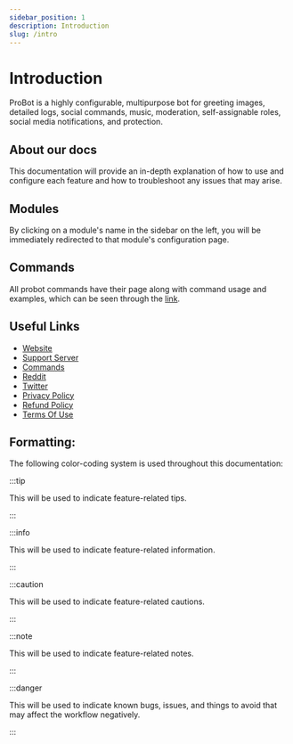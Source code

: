 ```yaml
---
sidebar_position: 1
description: Introduction
slug: /intro
---
```


# Introduction  

ProBot is a highly configurable, multipurpose bot for greeting images, detailed logs, social commands, music, moderation, self-assignable roles, social media notifications, and protection.

## About our docs

This documentation will provide an in-depth explanation of how to use and configure each feature and how to troubleshoot any issues that may arise.

## Modules 

By clicking on a module's name in the sidebar on the left, you will be immediately redirected to that module's configuration page.

## Commands 

All probot commands have their page along with command usage and examples, which can be seen through the [link](https://probot.io/commands).

## Useful Links

- [Website](https://probot.io/)
- [Support Server](https://discord.gg/probot)
- [Commands](https://probot.io/commands)
- [Reddit](https://www.reddit.com/r/probot)
- [Twitter](https://twitter.com/tryProBot)
- [Privacy Policy](https://probot.io/privacy-policy)
- [Refund Policy](https://probot.io/refund-policy)
- [Terms Of Use](https://probot.io/terms-of-use)

## Formatting:

The following color-coding system is used throughout this documentation:

:::tip

This will be used to indicate feature-related tips.

:::

:::info

This will be used to indicate feature-related information.

:::

:::caution

This will be used to indicate feature-related cautions.

:::

:::note

This will be used to indicate feature-related notes.

:::


:::danger 

This will be used to indicate known bugs, issues, and things to avoid that may affect the workflow negatively.

::: 

